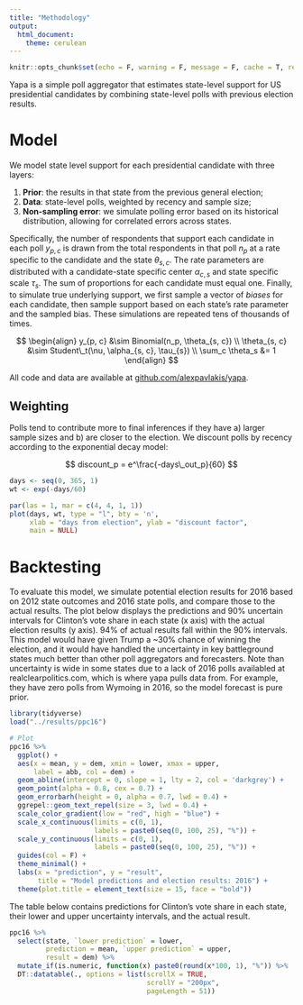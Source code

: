 ```yaml
---
title: "Methodology"
output: 
  html_document:
    theme: cerulean
---
```


```r
knitr::opts_chunk$set(echo = F, warning = F, message = F, cache = T, resuts = F, fig.align = 'center')
```


Yapa is a simple poll aggregator that estimates state-level support for US presidential candidates by combining state-level polls with previous election results.  

# Model

We model state level support for each presidential candidate with three layers:

1) **Prior**: the results in that state from the previous general election;
2) **Data**: state-level polls, weighted by recency and sample size;
3) **Non-sampling error**: we simulate polling error based on its historical distribution, allowing for correlated errors across states.

Specifically, the number of respondents that support each candidate in each poll $y_{p, c}$ is drawn from the total respondents in that poll $n_p$ at a rate specific to the candidate and the state $\theta_{s, c}$.  The rate parameters are distributed with a candidate-state specific center $\alpha_{c, s}$ and state specific scale $\tau_s$.  The sum of proportions for each candidate must equal one.  Finally, to simulate true underlying support, we first sample a vector of *biases* for each candidate, then sample support based on each state's rate parameter and the sampled bias.  These simulations are repeated tens of thousands of times.

$$
\begin{align}
y_{p, c} &\sim Binomial(n_p, \theta_{s, c}) \\
\theta_{s, c} &\sim Student\_t(\nu, \alpha_{s, c}, \tau_{s}) \\
\sum_c \theta_s &= 1 
\end{align}
$$

All code and data are available at [github.com/alexpavlakis/yapa](https://github.com/alexpavlakis/yapa).

## Weighting 

Polls tend to contribute more to final inferences if they have a) larger sample sizes and b) are closer to the election. We discount polls by recency according to the exponential decay model:

$$
discount_p = e^\frac{-days\_out_p}{60}
$$

```r
days <- seq(0, 365, 1)
wt <- exp(-days/60)

par(las = 1, mar = c(4, 4, 1, 1))
plot(days, wt, type = "l", bty = 'n', 
     xlab = "days from election", ylab = "discount factor",
     main = NULL)
```

# Backtesting

To evaluate this model, we simulate potential election results for 2016 based on 2012 state outcomes and 2016 state polls, and compare those to the actual results.  The plot below displays the predictions and 90% uncertain intervals for Clinton's vote share in each state (x axis) with the actual election results (y axis).  94% of actual results fall within the 90% intervals.  This model would have given Trump a ~30% chance of winning the election, and it would have handled the uncertainty in key battleground states much better than other poll aggregators and forecasters.  Note than uncertainty is wide in some states due to a lack of 2016 polls availabled at realclearpolitics.com, which is where yapa pulls data from.  For example, they have zero polls from Wymoing in 2016, so the model forecast is pure prior.

```r
library(tidyverse)
load("../results/ppc16")

# Plot
ppc16 %>%
  ggplot() +
  aes(x = mean, y = dem, xmin = lower, xmax = upper, 
      label = abb, col = dem) + 
  geom_abline(intercept = 0, slope = 1, lty = 2, col = 'darkgrey') +
  geom_point(alpha = 0.8, cex = 0.7) +  
  geom_errorbarh(height = 0, alpha = 0.7, lwd = 0.4) +
  ggrepel::geom_text_repel(size = 3, lwd = 0.4) +
  scale_color_gradient(low = "red", high = "blue") +
  scale_x_continuous(limits = c(0, 1),
                     labels = paste0(seq(0, 100, 25), "%")) +
  scale_y_continuous(limits = c(0, 1),
                     labels = paste0(seq(0, 100, 25), "%")) +
  guides(col = F) +
  theme_minimal() +
  labs(x = "prediction", y = "result",
       title = "Model predictions and election results: 2016") +
  theme(plot.title = element_text(size = 15, face = "bold")) 

```

The table below contains predictions for Clinton's vote share in each state, their lower and upper uncertainty intervals, and the actual result.
```r
ppc16 %>%
  select(state, `lower prediction` = lower,
         prediction = mean, `upper prediction` = upper, 
         result = dem) %>%
  mutate_if(is.numeric, function(x) paste0(round(x*100, 1), "%")) %>%
  DT::datatable(., options = list(scrollX = TRUE, 
                                  scrollY = "200px",
                                  pageLength = 51))

```

